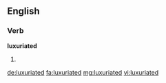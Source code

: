 ==English==

===Verb===
'''luxuriated'''

# {{en-past of|luxuriate}}

[[de:luxuriated]]
[[fa:luxuriated]]
[[mg:luxuriated]]
[[vi:luxuriated]]